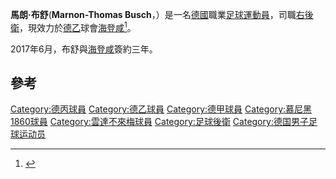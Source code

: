 {{Infobox football biography
| name                = 馬朗·布舒
| image               = Busch, Marnon Heidenheim 17-18 WP.jpg
| fullname            = Marnon-Thomas Busch
| caption             = 2017年[[海登海姆足球俱樂部|海登咸]]的布舒
| birth_date          = {{birth date and age|df=yes|1994|12|8}}
| birth_place         = [[德國|德國]][[施塔德|施塔德]]
| height              = {{height|m=1.82}}
| position            = [[右後衛|右後衛]]
| currentclub         = [[海登海姆足球俱樂部|海登咸]]
| clubnumber          = 2
| youthyears1         = 2000–2004
| youthclubs1         = SSV Hagen
| youthyears2         = 2004–2007
| youthclubs2         = TuS Güldenstern Stade
| youthyears3         = 2007–2012
| youthclubs3         = [[SV_Werder_Bremen|Werder Bremen]]
| years1              = 2012–2017 | caps1 = 76 | goals1 = 1 | clubs1 = [[雲達不萊梅體育會二隊|雲達不萊梅二隊]]
| years2              = 2014–2017 | caps2 = 9  | goals2 = 1 | clubs2 = [[雲達不萊梅體育會|雲達不萊梅]]
| years3              = 2016–2017 | caps3 = 11 | goals3 = 0 | clubs3 = → [[1860慕尼黑體育會|1860慕尼黑]] (外借)
| years4              = 2017–     | caps4 = 10 | goals4 = 1 | clubs4 = [[海登海姆足球俱樂部|海登咸]]
| nationalyears1      = 2009
| nationalteam1       = [[德國青年國家足球隊|德國U-15]]
| nationalcaps1       = 1
| nationalgoals1      = 0
| club-update         = 09:58, 31 May 2018 (UTC)
| nationalteam-update = 
| medaltemplates =
}}

'''馬朗·布舒'''('''Marnon-Thomas Busch'''，{{bd|1994年|12月8日||}}）是一名[[德國|德國]]職業[[足球運動員|足球運動員]]，司職[[右後衛|右後衛]]，現效力於[[德乙|德乙]]球會[[海登海姆足球俱樂部|海登咸]]<ref name="soccerway">{{cite web|url=https://int.soccerway.com/players/marnon-busch/255788/|title=Germany - M. Busch - Profile with news, career statistics and history - Soccerway|publisher=soccerway.com|accessdate=2014-08-24}}</ref>。

2017年6月，布舒與[[海登海姆足球俱樂部|海登咸]]簽約三年。

==參考==
{{Reflist}}

{{DEFAULTSORT: Busch, Marnon-Thomas}}
[[Category:德丙球員|Category:德丙球員]]
[[Category:德乙球員|Category:德乙球員]]
[[Category:德甲球員|Category:德甲球員]]
[[Category:慕尼黑1860球員|Category:慕尼黑1860球員]]
[[Category:雲達不來梅球員|Category:雲達不來梅球員]]
[[Category:足球後衛|Category:足球後衛]]
[[Category:德国男子足球运动员|Category:德国男子足球运动员]]